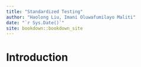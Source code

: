 ```yaml
--- 
title: "Standardized Testing"
author: "Haolong Liu, Imani Oluwafumilayo Maliti"
date: "`r Sys.Date()`"
site: bookdown::bookdown_site
---
```


# Introduction

